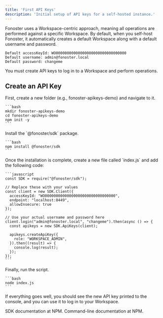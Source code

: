 ```yaml
---
title: 'First API Keys'
description: 'Initial setup of API keys for a self-hosted instance.'
---
```



<WipDocsWarning />

Fonoster uses a Workspace-centric approach, meaning all operations are performed against a specific Workspace. By default, when you self-host Fonoster, it automatically creates a default Workspace along with a default username and password.

```text
Default accessKeyId: WO00000000000000000000000000000000
Default username: admin@fonoster.local
Default password: changeme
```

You must create API keys to log in to a Workspace and perform operations.

## Create an API Key

<Steps>
  <Step title="Prepare the environment">
    First, create a new folder (e.g., fonoster-apikeys-demo) and navigate to it.

    ```bash
    mkdir fonoster-apikeys-demo
    cd fonoster-apikeys-demo
    npm init -y
    ```
  </Step>

  <Step title="Install the SDK">
    Install the `@fonoster/sdk` package.

    ```bash
    npm install @fonoster/sdk
    ```
  </Step>

  <Step title="Create the script">
    Once the installation is complete, create a new file called `index.js` and add the following code:

    ```javascript
    const SDK = require("@fonoster/sdk");

    // Replace these with your values
    const client = new SDK.Client({ 
      accessKeyId: "WO00000000000000000000000000000000",
      endpoint: "localhost:8449",
      allowInsecure: true
    });

    // Use your actual username and password here
    client.login("admin@fonoster.local", "changeme").then(async () => {
      const apikeys = new SDK.ApiKeys(client);

      apikeys.createApiKey({
        role: "WORKSPACE_ADMIN",
      }).then((result) => {
        console.log(result);
      });
    });
    ```
  </Step>

  <Step title="Run the script">
    Finally, run the script.

    ```bash
    node index.js
    ```
  </Step>
</Steps>

If everything goes well, you should see the new API key printed to the console, and you can use it to log in to your Workspace.

<CardGroup cols={2}>
  <Card title="SDK" icon="code" href="https://www.npmjs.com/package/@fonoster/sdk">
    SDK documentation at NPM.
  </Card>

  <Card title="Command-Line" icon="square-terminal" href="https://www.npmjs.com/package/@fonoster/ctl">
    Command-line documentation at NPM.
  </Card>
</CardGroup>
